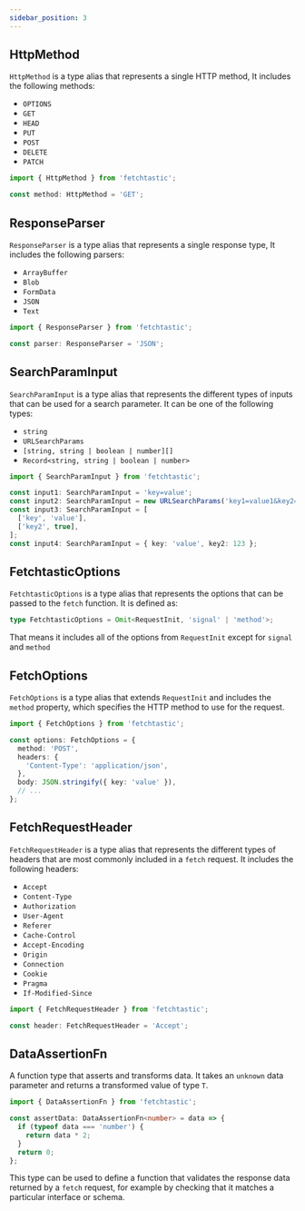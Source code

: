 ```yaml
---
sidebar_position: 3
---
```


## HttpMethod

`HttpMethod` is a type alias that represents a single HTTP method, It includes
the following methods:

- `OPTIONS`
- `GET`
- `HEAD`
- `PUT`
- `POST`
- `DELETE`
- `PATCH`

```typescript
import { HttpMethod } from 'fetchtastic';

const method: HttpMethod = 'GET';
```

## ResponseParser

`ResponseParser` is a type alias that represents a single response type, It
includes the following parsers:

- `ArrayBuffer`
- `Blob`
- `FormData`
- `JSON`
- `Text`

```typescript
import { ResponseParser } from 'fetchtastic';

const parser: ResponseParser = 'JSON';
```

## SearchParamInput

`SearchParamInput` is a type alias that represents the different types of inputs
that can be used for a search parameter. It can be one of the following types:

- `string`
- `URLSearchParams`
- `[string, string | boolean | number][]`
- `Record<string, string | boolean | number>`

```typescript
import { SearchParamInput } from 'fetchtastic';

const input1: SearchParamInput = 'key=value';
const input2: SearchParamInput = new URLSearchParams('key1=value1&key2=value2');
const input3: SearchParamInput = [
  ['key', 'value'],
  ['key2', true],
];
const input4: SearchParamInput = { key: 'value', key2: 123 };
```

## FetchtasticOptions

`FetchtasticOptions` is a type alias that represents the options that can be
passed to the `fetch` function. It is defined as:

```typescript
type FetchtasticOptions = Omit<RequestInit, 'signal' | 'method'>;
```

That means it includes all of the options from `RequestInit` except for `signal`
and `method`

## FetchOptions

`FetchOptions` is a type alias that extends `RequestInit` and includes the
`method` property, which specifies the HTTP method to use for the request.

```typescript
import { FetchOptions } from 'fetchtastic';

const options: FetchOptions = {
  method: 'POST',
  headers: {
    'Content-Type': 'application/json',
  },
  body: JSON.stringify({ key: 'value' }),
  // ...
};
```

## FetchRequestHeader

`FetchRequestHeader` is a type alias that represents the different types of
headers that are most commonly included in a `fetch` request. It includes the
following headers:

- `Accept`
- `Content-Type`
- `Authorization`
- `User-Agent`
- `Referer`
- `Cache-Control`
- `Accept-Encoding`
- `Origin`
- `Connection`
- `Cookie`
- `Pragma`
- `If-Modified-Since`

```typescript
import { FetchRequestHeader } from 'fetchtastic';

const header: FetchRequestHeader = 'Accept';
```

## DataAssertionFn

A function type that asserts and transforms data. It takes an `unknown` data
parameter and returns a transformed value of type `T`.

```typescript
import { DataAssertionFn } from 'fetchtastic';

const assertData: DataAssertionFn<number> = data => {
  if (typeof data === 'number') {
    return data * 2;
  }
  return 0;
};
```

This type can be used to define a function that validates the response data
returned by a `fetch` request, for example by checking that it matches a
particular interface or schema.
